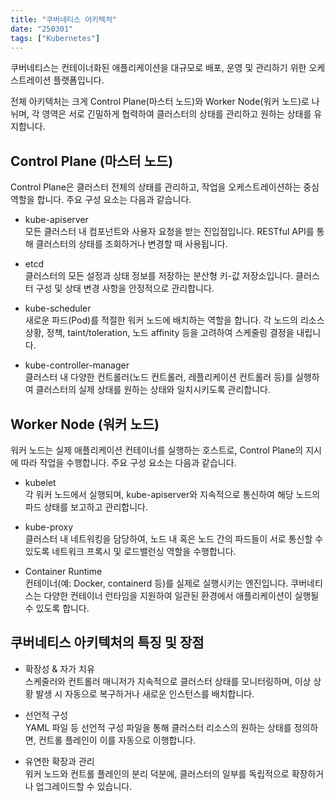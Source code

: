 ```yaml
---
title: "쿠버네티스 아키텍처"
date: "250301"
tags: ["Kubernetes"]
---
```


쿠버네티스는 컨테이너화된 애플리케이션을 대규모로 배포, 운영 및 관리하기 위한 오케스트레이션 플랫폼입니다.

전체 아키텍처는 크게 Control Plane(마스터 노드)와 Worker Node(워커 노드)로 나뉘며, 각 영역은 서로 긴밀하게 협력하여 클러스터의 상태를 관리하고 원하는 상태를 유지합니다.

## Control Plane (마스터 노드)

Control Plane은 클러스터 전체의 상태를 관리하고, 작업을 오케스트레이션하는 중심 역할을 합니다. 주요 구성 요소는 다음과 같습니다.

- kube-apiserver  
  모든 클러스터 내 컴포넌트와 사용자 요청을 받는 진입점입니다. RESTful API를 통해 클러스터의 상태를 조회하거나 변경할 때 사용됩니다.

- etcd  
  클러스터의 모든 설정과 상태 정보를 저장하는 분산형 키-값 저장소입니다. 클러스터 구성 및 상태 변경 사항을 안정적으로 관리합니다.

- kube-scheduler  
  새로운 파드(Pod)를 적절한 워커 노드에 배치하는 역할을 합니다. 각 노드의 리소스 상황, 정책, taint/toleration, 노드 affinity 등을 고려하여 스케줄링 결정을 내립니다.

- kube-controller-manager  
  클러스터 내 다양한 컨트롤러(노드 컨트롤러, 레플리케이션 컨트롤러 등)를 실행하여 클러스터의 실제 상태를 원하는 상태와 일치시키도록 관리합니다.

## Worker Node (워커 노드)

워커 노드는 실제 애플리케이션 컨테이너를 실행하는 호스트로, Control Plane의 지시에 따라 작업을 수행합니다. 주요 구성 요소는 다음과 같습니다.

- kubelet  
  각 워커 노드에서 실행되며, kube-apiserver와 지속적으로 통신하여 해당 노드의 파드 상태를 보고하고 관리합니다.

- kube-proxy  
  클러스터 내 네트워킹을 담당하여, 노드 내 혹은 노드 간의 파드들이 서로 통신할 수 있도록 네트워크 프록시 및 로드밸런싱 역할을 수행합니다.

- Container Runtime  
  컨테이너(예: Docker, containerd 등)를 실제로 실행시키는 엔진입니다. 쿠버네티스는 다양한 컨테이너 런타임을 지원하여 일관된 환경에서 애플리케이션이 실행될 수 있도록 합니다.

## 쿠버네티스 아키텍처의 특징 및 장점

- 확장성 & 자가 치유  
  스케줄러와 컨트롤러 매니저가 지속적으로 클러스터 상태를 모니터링하며, 이상 상황 발생 시 자동으로 복구하거나 새로운 인스턴스를 배치합니다.

- 선언적 구성  
  YAML 파일 등 선언적 구성 파일을 통해 클러스터 리소스의 원하는 상태를 정의하면, 컨트롤 플레인이 이를 자동으로 이행합니다.

- 유연한 확장과 관리  
  워커 노드와 컨트롤 플레인의 분리 덕분에, 클러스터의 일부를 독립적으로 확장하거나 업그레이드할 수 있습니다.

